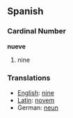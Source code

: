 ==Spanish==

===Cardinal Number===
'''nueve'''

# nine

===Translations===
*[[English]]: [[nine]]
*[[Latin]]: [[novem]]
*German: [[neun]]